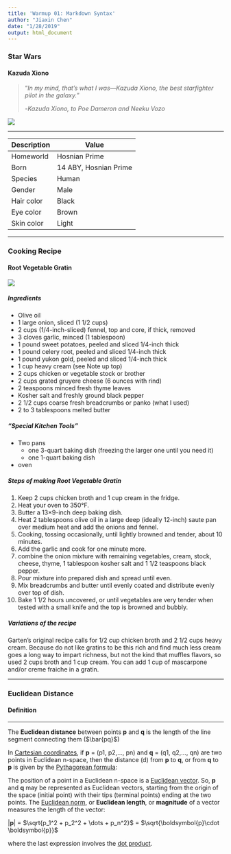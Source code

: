 ```yaml
---
title: 'Warmup 01: Markdown Syntax'
author: "Jiaxin Chen"
date: "1/28/2019"
output: html_document
---
```



### Star Wars

#### Kazuda Xiono

> "_In my mind, that's what I was—Kazuda Xiono, the best starfighter pilot in  the galaxy._" 
> 
>  -_Kazuda Xiono, to Poe Dameron and Neeku Vozo_

![](https://vignette.wikia.nocookie.net/starwars/images/a/a3/Kazuda.jpg/revision/latest?cb=20180830051228)

***

Description | Value
----------- | -----
Homeworld | Hosnian Prime
Born | 14 ABY, Hosnian Prime
Species | Human
Gender | Male
Hair color | Black
Eye color | Brown
Skin color | Light


***

### Cooking Recipe

#### Root Vegetable Gratin 

![](https://c5.staticflickr.com/6/5527/30782514172_5aba0e274d_z.jpg)

##### Ingredients

* Olive oil
* 1 large onion, sliced (1 1/2 cups)
* 2 cups (1/4-inch-sliced) fennel, top and core, if thick, removed
* 3 cloves garlic, minced (1 tablespoon)
* 1 pound sweet potatoes, peeled and sliced 1/4-inch thick
* 1 pound celery root, peeled and sliced 1/4-inch thick
* 1 pound yukon gold, peeled and sliced 1/4-inch thick
* 1 cup heavy cream (see Note up top)
* 2 cups chicken or vegetable stock or brother
* 2 cups grated gruyere cheese (6 ounces with rind)
* 2 teaspoons minced fresh thyme leaves
* Kosher salt and freshly ground black pepper
* 2 1/2 cups coarse fresh breadcrumbs or panko (what I used)
* 2 to 3 tablespoons melted butter

##### "Special Kitchen Tools"

* Two pans
  * one 3-quart baking dish (freezing the larger one until you need it)
  * one 1-quart baking dish
* oven

##### Steps of making Root Vegetable Gratin

1. Keep 2 cups chicken broth and 1 cup cream in the fridge. 
2. Heat your oven to 350°F. 
3. Butter a 13×9-inch deep baking dish.
4. Heat 2 tablespoons olive oil in a large deep (ideally 12-inch) saute pan over medium heat and add the onions and fennel. 
5. Cooking, tossing occasionally, until lightly browned and tender, about 10 minutes.
6. Add the garlic and cook for one minute more.
7. combine the onion mixture with remaining vegetables, cream, stock, cheese, thyme, 1      tablespoon kosher salt and 1 1/2 teaspoons black pepper. 
8. Pour mixture into prepared dish and spread until even.
9. Mix breadcrumbs and butter until evenly coated and distribute evenly over top of dish.
10. Bake 1 1/2 hours uncovered, or until vegetables are very tender when tested with a small knife and the top is browned and bubbly. 

##### Variations of the recipe
Garten's original recipe calls for 1/2 cup chicken broth and 2 1/2 cups heavy cream. Because do not like gratins to be this rich and find much less cream goes a long way to impart richness, but not the kind that muffles flavors, so  used 2 cups broth and 1 cup cream. You can add 1 cup of mascarpone and/or creme fraiche in a gratin.

***

### Euclidean Distance

#### Definition
***

The **Euclidean distance** between points **p** and **q** is the length of the line segment connecting them ($\bar{pq}$)

In [Cartesian coordinates](https://en.wikipedia.org/wiki/Cartesian_coordinate_system), if **p** = (p1, p2,..., pn) and **q** = (q1, q2,..., qn) are two points in Euclidean n-space, then the distance (d) from **p** to **q**, or from **q** to **p** is given by the [Pythagorean formula](https://en.wikipedia.org/wiki/Pythagorean_theorem):

\begin{equation} \label{eql1}
\begin{split}
   
d(\boldsymbol{p}, \boldsymbol{q}) = d(\boldsymbol{q}, \boldsymbol{p}) & = \sqrt{(q_1-p_1)^2+(q_2-p_2)^2+\dots+(q_n-p_n)^2} \\
& = \sqrt{ \sum_{i=1}^{n} (q_i - p_i)^2 } 

\end{split}
\end{equation}

The position of a point in a Euclidean n-space is a [Euclidean vector](https://en.wikipedia.org/wiki/Euclidean_vector). So, **p** and **q** may be represented as Euclidean vectors, starting from the origin of the space (initial point) with their tips (terminal points) ending at the two points. The [Euclidean norm](https://en.wikipedia.org/wiki/Norm_(mathematics)#Euclidean_norm), or **Euclidean length**, or **magnitude** of a vector measures the length of the vector:

\|**p**\|  = $\sqrt{p_1^2 + p_2^2 + \dots + p_n^2}$ = $\sqrt{\boldsymbol{p}\cdot \boldsymbol{p}}$


where the last expression involves the [dot product](https://en.wikipedia.org/wiki/Dot_product).




